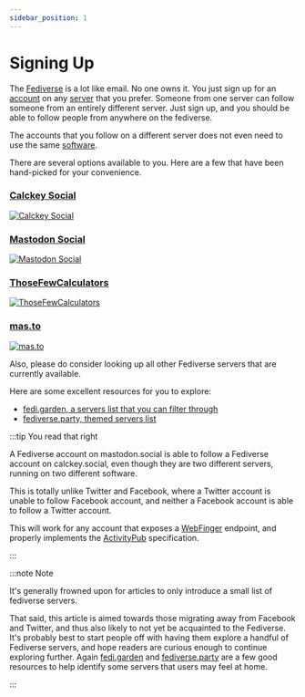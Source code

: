 ```yaml
---
sidebar_position: 1
---
```


# Signing Up

The [Fediverse](/docs/glossary/fediverse) is a lot like email. No one owns it. You just sign up for an [account](/docs/glossary/account) on any [server](/docs/glossary/server) that you prefer. Someone from one server can follow someone from an entirely different server. Just sign up, and you should be able to follow people from anywhere on the fediverse.

The accounts that you follow on a different server does not even need to use the same [software](/docs/glossary/software).

There are several options available to you. Here are a few that have been hand-picked for your convenience.


### [Calckey Social](https://calckey.social)

<a href="https://calckey.social">
	<img
		alt="Calckey Social"
		style={{ maxWidth: 600 }}
		src={calckeySocialImage}
	/>
</a>

### [Mastodon Social](https://mastodon.social)

<a href="https://mastodon.social">
	<img alt="Mastodon Social" style={{ maxWidth: 600 }} src={mastodonImage} />
</a>

### [ThoseFewCalculators](https://stop.voring.me)

<a href="https://stop.voring.me">
	<img
		alt="ThoseFewCalculators"
		style={{ maxWidth: 600 }}
		src={stopvoringmeImage}
	/>
</a>

### [mas.to](https://mas.to)

<a href="https://mas.to">
	<img alt="mas.to" style={{ maxWidth: 600 }} src={mastoImage} />
</a>

Also, please do consider looking up all other Fediverse servers that are currently available.

Here are some excellent resources for you to explore:

- [fedi.garden, a servers list that you can filter through](https://fedi.garden/)
- [fediverse.party, themed servers list](https://fediverse.party/en/portal/servers/)

:::tip You read that right

A Fediverse account on mastodon.social is able to follow a Fediverse account on calckey.social, even though they are two different servers, running on two different software.

This is totally unlike Twitter and Facebook, where a Twitter account is unable to follow Facebook account, and neither a Facebook account is able to follow a Twitter account.

This will work for any account that exposes a [WebFinger](https://webfinger.net/) endpoint, and properly implements the [ActivityPub](https://en.wikipedia.org/w/index.php?title=ActivityPub&oldid=1158665469) specification.

:::

:::note Note

It's generally frowned upon for articles to only introduce a small list of fediverse servers.

That said, this article is aimed towards those migrating away from Facebook and Twitter, and thus also likely to not yet be acquainted to the Fediverse. It's probably best to start people off with having them explore a handful of Fediverse servers, and hope readers are curious enough to continue exploring further. Again [fedi.garden](https://fedi.garden/) and [fediverse.party](https://fediverse.party/en/portal/servers/) are a few good resources to help identify some servers that users may feel at home.

:::
